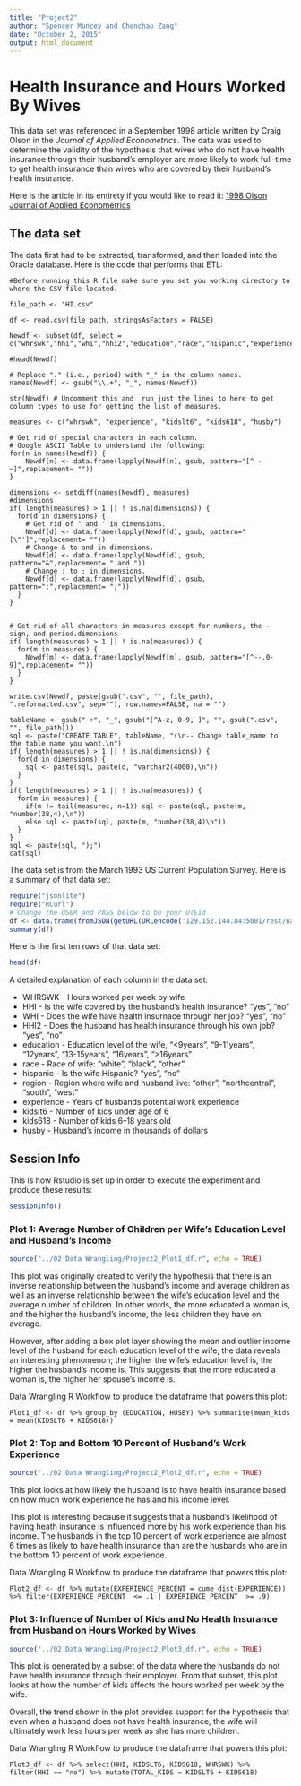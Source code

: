 ```yaml
---
title: "Project2"
author: "Spencer Muncey and Chenchao Zang"
date: "October 2, 2015"
output: html_document
---
```

# Health Insurance and Hours Worked By Wives
This data set was referenced in a September 1998 article written by Craig Olson in the *Journal of Applied Econometrics*. The data was used to determine the validity of the hypothesis that wives who do not have health insurance through their husband's employer are more likely to work full-time to get health insurance than wives who are covered by their husband's health insurance. 

Here is the article in its entirety if you would like to read it: [1998 Olson Journal of Applied Econometrics](./Olson-1998-Journal_of_Applied_Econometrics.pdf)

## The data set 
The data first had to be extracted, transformed, and then loaded into the Oracle database. Here is the code that performs that ETL:

```
#Before running this R file make sure you set you working directory to where the CSV file located.

file_path <- "HI.csv"

df <- read.csv(file_path, stringsAsFactors = FALSE)

Newdf <- subset(df, select = c("whrswk","hhi","whi","hhi2","education","race","hispanic","experience","kidslt6","kids618","husby","region"))

#head(Newdf)

# Replace "." (i.e., period) with "_" in the column names.
names(Newdf) <- gsub("\\.+", "_", names(Newdf))

str(Newdf) # Uncomment this and  run just the lines to here to get column types to use for getting the list of measures.

measures <- c("whrswk", "experience", "kidslt6", "kids618", "husby")

# Get rid of special characters in each column.
# Google ASCII Table to understand the following:
for(n in names(Newdf)) {
    Newdf[n] <- data.frame(lapply(Newdf[n], gsub, pattern="[^ -~]",replacement= ""))
}

dimensions <- setdiff(names(Newdf), measures)
#dimensions
if( length(measures) > 1 || ! is.na(dimensions)) {
  for(d in dimensions) {
    # Get rid of " and ' in dimensions.
    Newdf[d] <- data.frame(lapply(Newdf[d], gsub, pattern="[\"']",replacement= ""))
    # Change & to and in dimensions.
    Newdf[d] <- data.frame(lapply(Newdf[d], gsub, pattern="&",replacement= " and "))
    # Change : to ; in dimensions.
    Newdf[d] <- data.frame(lapply(Newdf[d], gsub, pattern=":",replacement= ";"))
  }
}


# Get rid of all characters in measures except for numbers, the - sign, and period.dimensions
if( length(measures) > 1 || ! is.na(measures)) {
  for(m in measures) {
    Newdf[m] <- data.frame(lapply(Newdf[m], gsub, pattern="[^--.0-9]",replacement= ""))
  }
}

write.csv(Newdf, paste(gsub(".csv", "", file_path), ".reformatted.csv", sep=""), row.names=FALSE, na = "")

tableName <- gsub(" +", "_", gsub("[^A-z, 0-9, ]", "", gsub(".csv", "", file_path)))
sql <- paste("CREATE TABLE", tableName, "(\n-- Change table_name to the table name you want.\n")
if( length(measures) > 1 || ! is.na(dimensions)) {
  for(d in dimensions) {
    sql <- paste(sql, paste(d, "varchar2(4000),\n"))
  }
}
if( length(measures) > 1 || ! is.na(measures)) {
  for(m in measures) {
    if(m != tail(measures, n=1)) sql <- paste(sql, paste(m, "number(38,4),\n"))
    else sql <- paste(sql, paste(m, "number(38,4)\n"))
  }
}
sql <- paste(sql, ");")
cat(sql)
```

The data set is from the March 1993 US Current Population Survey. Here is a summary of that data set:
```r
require("jsonlite")
require("RCurl")
# Change the USER and PASS below to be your UTEid
df <- data.frame(fromJSON(getURL(URLencode('129.152.144.84:5001/rest/native/?query="select * from hi"'),httpheader=c(DB='jdbc:oracle:thin:@129.152.144.84:1521/PDBF15DV.usuniversi01134.oraclecloud.internal', USER='cs329e_cz4795', PASS='orcl_cz4795', MODE='native_mode', MODEL='model', returnDimensions = 'False', returnFor = 'JSON'), verbose = TRUE), ))
summary(df)
```


Here is the first ten rows of that data set:
```r
head(df)
```

A detailed explanation of each column in the data set:  

* WHRSWK - Hours worked per week by wife
* HHI - Is the wife covered by the husband's health insurance? "yes", "no"
* WHI - Does the wife have health insurnace through her job? "yes", "no"
* HHI2 - Does the husband has health insurance through his own job? "yes", "no"
* education - Education level of the wife, "<9years", "9-11years", "12years", "13-15years", "16years", ">16years"
* race - Race of wife: "white", "black", "other"
* hispanic - Is the wife Hispanic? "yes", "no"
* region - Region where wife and husband live: "other", "northcentral", "south", "west"
* experience - Years of husbands potential work experience
* kidslt6 - Number of kids under age of 6
* kids618 - Number of kids 6–18 years old
* husby - Husband's income in thousands of dollars

## Session Info
This is how Rstudio is set up in order to execute the experiment and produce these results:
```r
sessionInfo()
```

### Plot 1: Average Number of Children per Wife's Education Level and Husband's Income

``` r
source("../02 Data Wrangling/Project2_Plot1_df.r", echo = TRUE)
```

This plot was originally created to verify the hypothesis that there is an inverse relationship between the husband's income and average children as well as an inverse relationship between the wife's education level and the average number of children. In other words, the more educated a woman is, and the higher the husband's income, the less children they have on average.

However, after adding a box plot layer showing the mean and outlier income level of the husband for each education level of the wife, the data reveals an interesting phenomenon; the higher the wife's education level is, the higher the husband's income is. This suggests that the more educated a woman is, the higher her spouse's income is.

Data Wrangling R Workflow to produce the dataframe that powers this plot: 
```
Plot1_df <- df %>% group_by (EDUCATION, HUSBY) %>% summarise(mean_kids = mean(KIDSLT6 + KIDS618))
```
### Plot 2: Top and Bottom 10 Percent of Husband's Work Experience

``` r
source("../02 Data Wrangling/Project2_Plot2_df.r", echo = TRUE)
```

This plot looks at how likely the husband is to have health insurance based on how much work experience he has and his income level.

This plot is interesting because it suggests that a husband's likelihood of having heath insurance is influenced more by his work experience than his income. The husbands in the top 10 percent of work experience are almost 6 times as likely to have health insurance than are the husbands who are in the bottom 10 percent of work experience.

Data Wrangling R Workflow to produce the dataframe that powers this plot: 
```
Plot2_df <- df %>% mutate(EXPERIENCE_PERCENT = cume_dist(EXPERIENCE)) %>% filter(EXPERIENCE_PERCENT  <= .1 | EXPERIENCE_PERCENT  >= .9)
```
### Plot 3: Influence of Number of Kids and No Health Insurance from Husband on Hours Worked by Wives

``` r
source("../02 Data Wrangling/Project2_Plot3_df.r", echo = TRUE)
```

This plot is generated by a subset of the data where the husbands do not have health insurance through their employer. From that subset, this plot looks at how the number of kids affects the hours worked per week by the wife. 

Overall, the trend shown in the plot provides support for the hypothesis that even when a husband does not have health insurance, the wife will ultimately work less hours per week as she has more children.

Data Wrangling R Workflow to produce the dataframe that powers this plot: 
```
Plot3_df <- df %>% select(HHI, KIDSLT6, KIDS618, WHRSWK) %>% filter(HHI == "no") %>% mutate(TOTAL_KIDS = KIDSLT6 + KIDS618)
```
